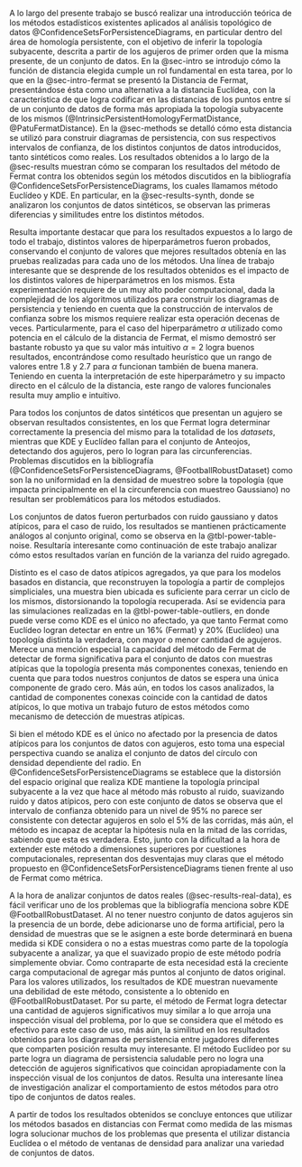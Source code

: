 

A lo largo del presente trabajo se buscó realizar una introducción teórica de los métodos estadísticos existentes aplicados al análisis topológico de datos @ConfidenceSetsForPersistenceDiagrams, en particular dentro del área de homología persistente, con el objetivo de inferir la topología subyacente, descrita a partir de los agujeros de primer orden que la misma presente, de un conjunto de datos. En la @sec-intro se introdujo cómo la función de distancia elegida cumple un rol fundamental en esta tarea, por lo que en la @sec-intro-fermat se presentó la Distancia de Fermat, presentándose ésta como una alternativa a la distancia Euclídea, con la característica de que logra codificar en las distancias de los puntos entre sí de un conjunto de datos de forma más apropiada la topología subyacente de los mismos (@IntrinsicPersistentHomologyFermatDistance, @PatuFermatDistance).
En la @sec-methods se detalló cómo esta distancia se utilizó para construir diagramas de persistencia, con sus respectivos intervalos de confianza, de los distintos conjuntos de datos introducidos, tanto sintéticos como reales. Los resultados obtenidos a lo largo de la @sec-results muestran cómo se comparan los resultados del método de Fermat contra los obtenidos según los métodos discutidos en la bibliografía @ConfidenceSetsForPersistenceDiagrams, los cuales llamamos método Euclídeo y KDE.
En particular, en la @sec-results-synth, donde se analizaron los conjuntos de datos sintéticos, se observan las primeras diferencias y similitudes entre los distintos métodos.

Resulta importante destacar que para los resultados expuestos a lo largo de todo el trabajo, distintos valores de hiperparámetros fueron probados, conservando el conjunto de valores que mejores resultados obtenía en las pruebas realizadas para cada uno de los métodos. Una línea de trabajo interesante que se desprende de los resultados obtenidos es el impacto de los distintos valores de hiperparámetros en los mismos. Esta experimentación requiere de un muy alto poder computacional, dada la complejidad de los algoritmos utilizados para construir los diagramas de persistencia y teniendo en cuenta que la construcción de intervalos de confianza sobre los mismos requiere realizar esta operación decenas de veces. Particularmente, para el caso del  hiperparámetro $\alpha$ utilizado como potencia en el cálculo de la distancia de Fermat, el mismo demostró ser bastante robusto ya que su valor más intuitivo $\alpha = 2$ logra buenos resultados, encontrándose como resultado heurístico que un rango de valores entre $1.8$ y $2.7$ para $\alpha$ funcionan también de buena manera. Teniendo en cuenta la interpretación de este hiperparámetro y su impacto directo en el cálculo de la distancia, este rango de valores funcionales resulta muy amplio e intuitivo.

Para todos los conjuntos de datos sintéticos que presentan un agujero se observan resultados consistentes, en los que Fermat logra determinar correctamente la presencia del mismo para la totalidad de los *datasets*, mientras que KDE y Euclídeo fallan para el conjunto de Anteojos, detectando dos agujeros, pero lo logran para las circunferencias. Problemas discutidos en la bibliografía (@ConfidenceSetsForPersistenceDiagrams, @FootballRobustDataset) como son la no uniformidad en la densidad de muestreo sobre la topología (que impacta principalmente en el la circunferencia con muestreo Gaussiano) no resultan ser problemáticos para los métodos estudiados.

Los conjuntos de datos fueron perturbados con ruido gaussiano y datos atípicos, para el caso de ruido, los resultados se mantienen prácticamente análogos al conjunto original, como se observa en la @tbl-power-table-noise. Resultaría interesante como continuación de este trabajo analizar cómo estos resultados varían en función de la varianza del ruido agregado.

Distinto es el caso de datos atípicos agregados, ya que para los modelos basados en distancia, que reconstruyen la topología a partir de complejos simpliciales, una muestra bien ubicada es suficiente para cerrar un ciclo de los mismos, distorsionando la topología recuperada. Así se evidencia para las simulaciones realizadas en la @tbl-power-table-outliers, en donde puede verse como KDE es el único no afectado, ya que tanto Fermat como Euclídeo logran detectar en entre un 16% (Fermat) y 20% (Euclídeo) una topología distinta la verdadera, con mayor o menor cantidad de agujeros. Merece una mención especial la capacidad del método de Fermat de detectar de forma significativa para el conjunto de datos con muestras atípicas que la topología presenta más componentes conexas, teniendo en cuenta que para todos nuestros conjuntos de datos se espera una única componente de grado cero. Más aún, en todos los casos analizados, la cantidad de componentes conexas coincide con la cantidad de datos atípicos, lo que motiva un trabajo futuro de estos métodos como mecanismo de detección de muestras atípicas.

Si bien el método KDE es el único no afectado por la presencia de datos atípicos para los conjuntos de datos con agujeros, esto toma una especial perspectiva cuando se analiza el conjunto de datos del círculo con densidad dependiente del radio. En @ConfidenceSetsForPersistenceDiagrams se establece que la distorsión del espacio original que realiza KDE mantiene la topología principal subyacente a la vez que hace al método más robusto al ruido, suavizando ruido y datos atípicos, pero con este conjunto de datos se observa que el intervalo de confianza obtenido para un nivel de 95% no parece ser consistente con detectar agujeros en solo el 5% de las corridas, más aún, el método es incapaz de aceptar la hipótesis nula en la mitad de las corridas, sabiendo que esta es verdadera. Esto, junto con la dificultad a la hora de extender este método a dimensiones superiores por cuestiones computacionales, representan dos desventajas muy claras que el método propuesto en @ConfidenceSetsForPersistenceDiagrams tienen frente al uso de Fermat como métrica.

A la hora de analizar conjuntos de datos reales (@sec-results-real-data), es fácil verificar uno de los problemas que la bibliografía menciona sobre KDE @FootballRobustDataset. Al no tener nuestro conjunto de datos agujeros sin la presencia de un borde, debe adicionarse uno de forma artificial, pero la densidad de muestras que se le asignen a este borde determinará en buena medida si KDE considera o no a estas muestras como parte de la topología subyacente a analizar, ya que el suavizado propio de este método podría simplemente obviar. Como contraparte de esta necesidad está la creciente carga computacional de agregar más puntos al conjunto de datos original. Para los valores utilizados, los resultados de KDE muestran nuevamente una debilidad de este método, consistente a lo obtenido en @FootballRobustDataset. Por su parte, el método de Fermat logra detectar una cantidad de agujeros significativos muy similar a lo que arroja una inspección visual del problema, por lo que se considera que el método es efectivo para este caso de uso, más aún, la similitud en los resultados obtenidos para los diagramas de persistencia entre jugadores diferentes que comparten posición resulta muy interesante. El método Euclídeo por su parte logra un diagrama de persistencia saludable pero no logra una detección de agujeros significativos que coincidan apropiadamente con la inspección visual de los conjuntos de datos.
Resulta una interesante línea de investigación analizar el comportamiento de estos métodos para otro tipo de conjuntos de datos reales.

A partir de todos los resultados obtenidos se concluye entonces que utilizar los métodos basados en distancias con Fermat como medida de las mismas logra solucionar muchos de los problemas que presenta el utilizar distancia Euclídea o el método de ventanas de densidad para analizar una variedad de conjuntos de datos.
